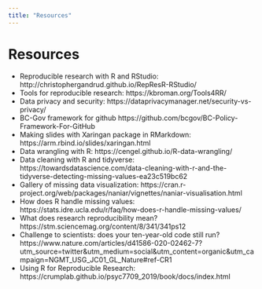 ```yaml
---
title: "Resources"
---
```


# Resources


- Reproducible research with R and RStudio: http://christophergandrud.github.io/RepResR-RStudio/
- Tools for reproducible research: https://kbroman.org/Tools4RR/
- Data privacy and security: https://dataprivacymanager.net/security-vs-privacy/
- BC-Gov framework for github https://github.com/bcgov/BC-Policy-Framework-For-GitHub
- Making slides with Xaringan package in RMarkdown: https://arm.rbind.io/slides/xaringan.html
- Data wrangling with R: https://cengel.github.io/R-data-wrangling/
- Data cleaning with R and tidyverse: https://towardsdatascience.com/data-cleaning-with-r-and-the-tidyverse-detecting-missing-values-ea23c519bc62
- Gallery of missing data visualization: https://cran.r-project.org/web/packages/naniar/vignettes/naniar-visualisation.html
- How does R handle missing values: https://stats.idre.ucla.edu/r/faq/how-does-r-handle-missing-values/
- What does research reproducibility mean? https://stm.sciencemag.org/content/8/341/341ps12
- Challenge to scientists: does your ten-year-old code still run? https://www.nature.com/articles/d41586-020-02462-7?utm_source=twitter&utm_medium=social&utm_content=organic&utm_campaign=NGMT_USG_JC01_GL_Nature#ref-CR1
- Using R for Reproducible Research: https://crumplab.github.io/psyc7709_2019/book/docs/index.html
